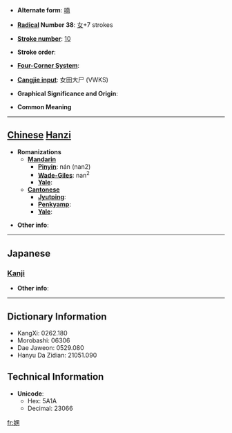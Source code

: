* '''Alternate form''': [[喃]]

* '''[[Wiktionary:Chinese radical index| Radical]] Number 38''': [[Wiktionary:Chinese radical index 女|女]]+7 strokes

* '''[[Wiktionary:Chinese total strokes index|Stroke number]]''': [[Wiktionary:Chinese total strokes index 10|10]]

* '''Stroke order''': 

* '''[[Wiktionary:Chinese four corner index|Four-Corner System]]''': 

* '''[[Wiktionary:Chinese Cangjie index|Cangjie input]]''': 女田大尸 (VWKS)

* '''Graphical Significance and Origin''': 

* '''Common Meaning'''

----

== [[Chinese]] [[Hanzi]] ==

* '''Romanizations'''
** '''[[Mandarin]]'''
*** '''[[Pinyin]]''': nán (nan2)
*** '''[[Wade-Giles]]''': nan<sup>2</sup>
*** '''[[Yale]]''': 
** '''[[Cantonese]]'''
*** '''[[Jyutping]]''':
*** '''[[Penkyamp]]''': 
*** '''[[Yale]]''': 

* '''Other info''': 

----

==Japanese==
===[[Kanji]]===
{{kanji|on readings=[[なん]] (nan), [[のう]] (nō)|kun readings=[[めおと]] (meoto)}}

* '''Other info''':  

----

== Dictionary Information ==

* KangXi: 0262.180
* Morobashi: 06306
* Dae Jaweon: 0529.080
* Hanyu Da Zidian: 21051.090

== Technical Information ==

* '''Unicode''':
** Hex: 5A1A
** Decimal: 23066

[[fr:娚]]